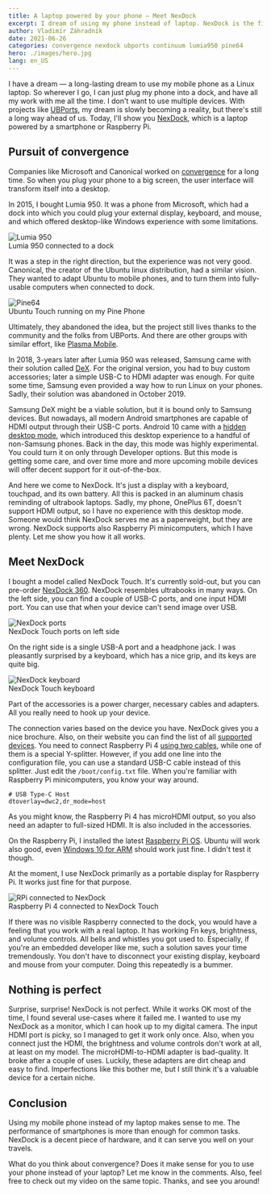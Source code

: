 ```yaml
---
title: A laptop powered by your phone — Meet NexDock
excerpt: I dream of using my phone instead of laptop. NexDock is the first step to achieve my dream.
author: Vladimír Záhradník
date: 2021-06-26
categories: convergence nexdock ubports continuum lumia950 pine64
hero: ./images/hero.jpg
lang: en_US
---
```


I have a dream — a long-lasting dream to use my mobile phone as a Linux laptop. So wherever I go, I can just plug my phone into a dock, and have all my work with me all the time. I don't want to use multiple devices. With projects like [UBPorts][ubports], my dream is slowly becoming a reality, but there's still a long way ahead of us. Today, I'll show you [NexDock][nexdock], which is a laptop powered by a smartphone or Raspberry Pi.

## Pursuit of convergence
Companies like Microsoft and Canonical worked on [convergence][convergence] for a long time. So when you plug your phone to a big screen, the user interface will transform itself into a desktop.

In 2015, I bought Lumia 950. It was a phone from Microsoft, which had a dock into which you could plug your external display, keyboard, and mouse, and which offered desktop-like Windows experience with some limitations.

<div className="Image__Large">
  <img src="./images/lumia950-dock.jpg" alt="Lumia 950" />
  <figcaption>Lumia 950 connected to a dock</figcaption>
</div>

It was a step in the right direction, but the experience was not very good. Canonical, the creator of the Ubuntu linux distribution, had a similar vision. They wanted to adapt Ubuntu to mobile phones, and to turn them into fully-usable computers when connected to dock.

<div className="Image__Large">
  <img src="./images/pine64-ubports.jpg" alt="Pine64" />
  <figcaption>Ubuntu Touch running on my Pine Phone</figcaption>
</div>

Ultimately, they abandoned the idea, but the project still lives thanks to the community and the folks from UBPorts. And there are other groups with similar effort, like [Plasma Mobile][plasma-mobile].

In 2018, 3-years later after Lumia 950 was released, Samsung came with their solution called [DeX][samsung-dex]. For the original version, you had to buy custom accessories; later a simple USB-C to HDMI adapter was enough. For quite some time, Samsung even provided a way how to run Linux on your phones. Sadly, their solution was abandoned in October 2019.

Samsung DeX might be a viable solution, but it is bound only to Samsung devices. But nowadays, all modern Android smartphones are capable of HDMI output through their USB-C ports. Android 10 came with a [hidden desktop mode][android-desktop-mode], which introduced this desktop experience to a handful of non-Samsung phones. Back in the day, this mode was highly experimental. You could turn it on only through Developer options. But this mode is getting some care, and over time more and more upcoming mobile devices will offer decent support for it out-of-the-box.

And here we come to NexDock. It's just a display with a keyboard, touchpad, and its own battery. All this is packed in an aluminum chasis reminding of ultrabook laptops. Sadly, my phone, OnePlus 6T, doesn't support HDMI output, so I have no experience with this desktop mode. Someone would think NexDock serves me as a paperweight, but they are wrong. NexDock supports also Raspberry Pi minicomputers, which I have plenty. Let me show you how it all works.

## Meet NexDock
I bought a model called NexDock Touch. It's currently sold-out, but you can pre-order [NexDock 360][nexdock-360]. NexDock resembles ultrabooks in many ways. On the left side, you can find a couple of USB-C ports, and one input HDMI port. You can use that when your device can't send image over USB.

<div className="Image__Medium">
  <img src="./images/nexdock-ports-left.jpg" alt="NexDock ports" />
  <figcaption>NexDock Touch ports on left side</figcaption>
</div>

On the right side is a single USB-A port and a headphone jack. I was pleasantly surprised by a keyboard, which has a nice grip, and its keys are quite big.

<div className="Image__Medium">
  <img src="./images/nexdock-keyboard.jpg" alt="NexDock keyboard" />
  <figcaption>NexDock Touch keyboard</figcaption>
</div>

Part of the accessories is a power charger, necessary cables and adapters. All you really need to hook up your device.

The connection varies based on the device you have. NexDock gives you a nice brochure. Also, on their website you can find the list of all [supported devices][nexdock-support]. You need to connect Raspberry Pi 4 [using two cables][nexdock-rpi4], while one of them is a special Y-splitter. However, if you add one line into the configuration file, you can use a standard USB-C cable instead of this splitter. Just edit the `/boot/config.txt` file. When you're familiar with Raspberry Pi minicomputers, you know your way around.

```
# USB Type-C Host
dtoverlay=dwc2,dr_mode=host
```
As you might know, the Raspberry Pi 4 has microHDMI output, so you also need an adapter to full-sized HDMI. It is also included in the accessories.

On the Raspberry Pi, I installed the latest [Raspberry Pi OS][raspberry-pi-os]. Ubuntu will work also good, even [Windows 10 for ARM][rpi-win10] should work just fine. I didn't test it though.

At the moment, I use NexDock primarily as a portable display for Raspberry Pi. It works just fine for that purpose.

<div className="Image__Large">
  <img src="./images/nexdock-rpi.jpg" alt="RPi connected to NexDock" />
  <figcaption>Raspberry Pi 4 connected to NexDock Touch</figcaption>
</div>

If there was no visible Raspberry connected to the dock, you would have a feeling that you work with a real laptop. It has working Fn keys, brightness, and volume controls. All bells and whistles you got used to. Especially, if you're an embedded developer like me, such a solution saves your time tremendously. You don't have to disconnect your existing display, keyboard and mouse from your computer. Doing this repeatedly is a bummer.

## Nothing is perfect
Surprise, surprise! NexDock is not perfect. While it works OK most of the time, I found several use-cases where it failed me. I wanted to use my NexDock as a monitor, which I can hook up to my digital camera. The input HDMI port is picky, so I managed to get it work only once. Also, when you connect just the HDMI, the brightness and volume controls don't work at all, at least on my model. The microHDMI-to-HDMI adapter is bad-quality. It broke after a couple of uses. Luckily, these adapters are dirt cheap and easy to find. Imperfections like this bother me, but I still think it's a valuable device for a certain niche.

## Conclusion
Using my mobile phone instead of my laptop makes sense to me. The performance of smartphones is more than enough for common tasks. NexDock is a decent piece of hardware, and it can serve you well on your travels.

What do you think about convergence? Does it make sense for you to use your phone instead of your laptop? Let me know in the comments. Also, feel free to check out my video on the same topic. Thanks, and see you around!

<div class="Image__Medium">
  <YouTube videoId="0xcQTIeObVA" />
</div>

[//]: # (Used references)
[ubports]: https://ubports.com/
[nexdock]: https://nexdock.com/
[convergence]: https://ubports.com/convergence
[plasma-mobile]: https://www.plasma-mobile.org/
[samsung-dex]: https://www.samsung.com/us/explore/dex/
[android-desktop-mode]: https://www.xda-developers.com/make-android-10-desktop-mode-useful/
[nexdock-360]: https://nexdock.com/360-touch/
[nexdock-support]: https://nexdock.com/support/
[nexdock-rpi4]: https://nexdock.com/support-touch-2/raspberrypi-4/
[raspberry-pi-os]: https://www.raspberrypi.org/software/
[rpi-win10]: https://www.worproject.ml/